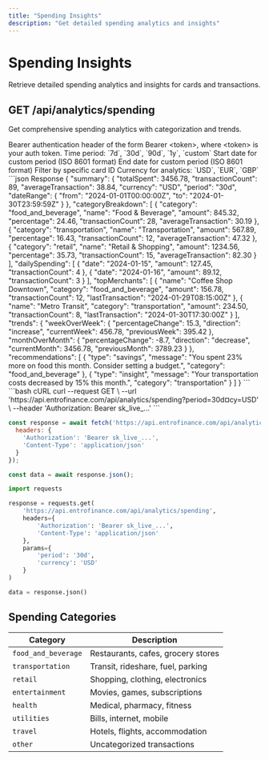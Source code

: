 ```yaml
---
title: "Spending Insights"
description: "Get detailed spending analytics and insights"
---
```


# Spending Insights

Retrieve detailed spending analytics and insights for cards and transactions.

## GET /api/analytics/spending

Get comprehensive spending analytics with categorization and trends.

<ParamField header="Authorization" type="string" required>
  Bearer authentication header of the form Bearer &lt;token&gt;, where &lt;token&gt; is your auth token.
</ParamField>

<ParamField query="period" type="string" default="30d">
  Time period: `7d`, `30d`, `90d`, `1y`, `custom`
</ParamField>

<ParamField query="dateFrom" type="string" optional>
  Start date for custom period (ISO 8601 format)
</ParamField>

<ParamField query="dateTo" type="string" optional>
  End date for custom period (ISO 8601 format)
</ParamField>

<ParamField query="cardId" type="string" optional>
  Filter by specific card ID
</ParamField>

<ParamField query="currency" type="string" default="USD">
  Currency for analytics: `USD`, `EUR`, `GBP`
</ParamField>

<ResponseExample>
```json Response
{
  "summary": {
    "totalSpent": 3456.78,
    "transactionCount": 89,
    "averageTransaction": 38.84,
    "currency": "USD",
    "period": "30d",
    "dateRange": {
      "from": "2024-01-01T00:00:00Z",
      "to": "2024-01-30T23:59:59Z"
    }
  },
  "categoryBreakdown": [
    {
      "category": "food_and_beverage",
      "name": "Food & Beverage",
      "amount": 845.32,
      "percentage": 24.46,
      "transactionCount": 28,
      "averageTransaction": 30.19
    },
    {
      "category": "transportation",
      "name": "Transportation", 
      "amount": 567.89,
      "percentage": 16.43,
      "transactionCount": 12,
      "averageTransaction": 47.32
    },
    {
      "category": "retail",
      "name": "Retail & Shopping",
      "amount": 1234.56,
      "percentage": 35.73,
      "transactionCount": 15,
      "averageTransaction": 82.30
    }
  ],
  "dailySpending": [
    {
      "date": "2024-01-15",
      "amount": 127.45,
      "transactionCount": 4
    },
    {
      "date": "2024-01-16", 
      "amount": 89.12,
      "transactionCount": 3
    }
  ],
  "topMerchants": [
    {
      "name": "Coffee Shop Downtown",
      "category": "food_and_beverage",
      "amount": 156.78,
      "transactionCount": 12,
      "lastTransaction": "2024-01-29T08:15:00Z"
    },
    {
      "name": "Metro Transit",
      "category": "transportation",
      "amount": 234.50,
      "transactionCount": 8,
      "lastTransaction": "2024-01-30T17:30:00Z"
    }
  ],
  "trends": {
    "weekOverWeek": {
      "percentageChange": 15.3,
      "direction": "increase",
      "currentWeek": 456.78,
      "previousWeek": 395.42
    },
    "monthOverMonth": {
      "percentageChange": -8.7,
      "direction": "decrease", 
      "currentMonth": 3456.78,
      "previousMonth": 3789.23
    }
  },
  "recommendations": [
    {
      "type": "savings",
      "message": "You spent 23% more on food this month. Consider setting a budget.",
      "category": "food_and_beverage"
    },
    {
      "type": "insight",
      "message": "Your transportation costs decreased by 15% this month.",
      "category": "transportation"
    }
  ]
}
```
</ResponseExample>

<RequestExample>
```bash cURL
curl --request GET \
  --url 'https://api.entrofinance.com/api/analytics/spending?period=30d&currency=USD' \
  --header 'Authorization: Bearer sk_live_...'
```

```javascript JavaScript
const response = await fetch('https://api.entrofinance.com/api/analytics/spending?period=30d&currency=USD', {
  headers: {
    'Authorization': 'Bearer sk_live_...',
    'Content-Type': 'application/json'
  }
});

const data = await response.json();
```

```python Python
import requests

response = requests.get(
    'https://api.entrofinance.com/api/analytics/spending',
    headers={
        'Authorization': 'Bearer sk_live_...',
        'Content-Type': 'application/json'
    },
    params={
        'period': '30d',
        'currency': 'USD'
    }
)

data = response.json()
```
</RequestExample>

## Spending Categories

| Category | Description |
|----------|-------------|
| `food_and_beverage` | Restaurants, cafes, grocery stores |
| `transportation` | Transit, rideshare, fuel, parking |
| `retail` | Shopping, clothing, electronics |
| `entertainment` | Movies, games, subscriptions |
| `health` | Medical, pharmacy, fitness |
| `utilities` | Bills, internet, mobile |
| `travel` | Hotels, flights, accommodation |
| `other` | Uncategorized transactions |